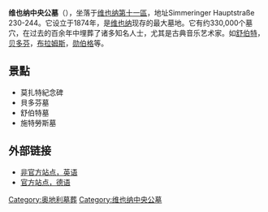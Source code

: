 {{Unreferenced|time=2020-11-14T13:45:27+00:00}}
{{Infobox cemetery|name=維也納中央公墓|image=|imagesize=|caption=|established=|country=[[維也納|維也納]]|location=|coordinates={{Coord|48|08|53.8|N|16|26|30.2|E|format=dms|dim:10000_region:US-VA|display=inline,title}}|type=公共|owner=|graves=330,000座|website=|findagrave=|political=}}'''维也纳中央公墓'''（{{lang-de|Wiener Zentralfriedhof}}），坐落于[[维也纳|维也纳]][[西梅林|第十一區]]，地址Simmeringer Hauptstraße 230-244。它设立于1874年，是[[维也纳|维也纳]]现存的最大墓地。它有约330,000个墓穴，在过去的百余年中埋葬了诸多知名人士，尤其是古典音乐艺术家。如[[舒伯特|舒伯特]]，[[贝多芬|贝多芬]]，[[布拉姆斯|布拉姆斯]]，[[勋伯格|勋伯格]]等。

==景點==
*莫扎特紀念碑
*貝多芬墓
*舒伯特墓
*施特勞斯墓

== 外部链接 ==
* [http://www.xs4all.nl/~androom/dead/zentral.htm 非官方站点，英语] {{Wayback|url=http://www.xs4all.nl/~androom/dead/zentral.htm |date=20070304050003 }}
* [https://web.archive.org/web/20070219082327/http://progs.wiennet.at/addedvalue/f6000_bestattung/f000_AV.asp?AV=F6006 官方站点，德语]

{{Authority control}}


[[Category:奥地利墓葬|Category:奥地利墓葬]]
[[Category:维也纳中央公墓|Category:维也纳中央公墓]]